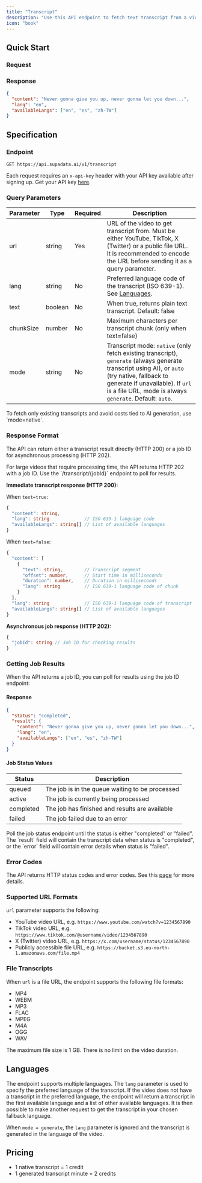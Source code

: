```yaml
---
title: "Transcript"
description: "Use this API endpoint to fetch text transcript from a video hosted on YouTube, TikTok, X (Twitter) or a public file URL."
icon: "book"
---
```



## Quick Start

### Request

<CodeGroup>
  <TranscriptNode />
  <TranscriptPython />
  <TranscriptCURL />
</CodeGroup>

### Response

```json
{
  "content": "Never gonna give you up, never gonna let you down...",
  "lang": "en",
  "availableLangs": ["en", "es", "zh-TW"]
}
```

## Specification

### Endpoint

`GET https://api.supadata.ai/v1/transcript`

Each request requires an `x-api-key` header with your API key available after signing up. Get your API key [here](https://dash.supadata.ai/organizations/api-key).

### Query Parameters

| Parameter | Type    | Required | Description                                                                                                                                                                                                                                    |
| --------- | ------- | -------- | ---------------------------------------------------------------------------------------------------------------------------------------------------------------------------------------------------------------------------------------------- |
| url       | string  | Yes      | URL of the video to get transcript from. Must be either YouTube, TikTok, X (Twitter) or a public file URL. It is recommended to encode the URL before sending it as a query parameter.                                                         |
| lang      | string  | No       | Preferred language code of the transcript (ISO 639-1). See [Languages](#languages).                                                                                                                                                            |
| text      | boolean | No       | When true, returns plain text transcript. Default: false                                                                                                                                                                                       |
| chunkSize | number  | No       | Maximum characters per transcript chunk (only when text=false)                                                                                                                                                                                 |
| mode      | string  | No       | Transcript mode: `native` (only fetch existing transcript), `generate` (always generate transcript using AI), or `auto` (try native, fallback to generate if unavailable). If `url` is a file URL, mode is always `generate`. Default: `auto`. |

<Info>
  To fetch only existing transcripts and avoid costs tied to AI generation, use
  `mode=native`.
</Info>

### Response Format

The API can return either a transcript result directly (HTTP 200) or a job ID for asynchronous processing (HTTP 202).

<Callout type="info">
  For large videos that require processing time, the API returns HTTP 202 with a
  job ID. Use the `/transcript/{jobId}` endpoint to poll for results.
</Callout>

**Immediate transcript response (HTTP 200):**

When `text=true`:

```typescript
{
  "content": string,
  "lang": string             // ISO 639-1 language code
  "availableLangs": string[] // List of available languages
}
```

When `text=false`:

```typescript
{
  "content": [
    {
      "text": string,        // Transcript segment
      "offset": number,      // Start time in milliseconds
      "duration": number,    // Duration in milliseconds
      "lang": string         // ISO 639-1 language code of chunk
    }
  ],
  "lang": string             // ISO 639-1 language code of transcript
  "availableLangs": string[] // List of available languages
}
```

**Asynchronous job response (HTTP 202):**

```typescript
{
  "jobId": string // Job ID for checking results
}
```

### Getting Job Results

When the API returns a job ID, you can poll for results using the job ID endpoint:

<CodeGroup>
  <TranscriptResultsNode />
  <TranscriptResultsPython />
  <TranscriptResultsCURL />
</CodeGroup>

#### Response

```json
{
  "status": "completed",
  "result": {
    "content": "Never gonna give you up, never gonna let you down...",
    "lang": "en",
    "availableLangs": ["en", "es", "zh-TW"]
  }
}
```

#### Job Status Values

| Status    | Description                                     |
| --------- | ----------------------------------------------- |
| queued    | The job is in the queue waiting to be processed |
| active    | The job is currently being processed            |
| completed | The job has finished and results are available  |
| failed    | The job failed due to an error                  |

<Callout type="info">
  Poll the job status endpoint until the status is either "completed" or
  "failed". The `result` field will contain the transcript data when status is
  "completed", or the `error` field will contain error details when status is
  "failed".
</Callout>

### Error Codes

The API returns HTTP status codes and error codes. See this [page](/documentation/errors) for more details.

### Supported URL Formats

`url` parameter supports the following:

- YouTube video URL, e.g. `https://www.youtube.com/watch?v=1234567890`
- TikTok video URL, e.g. `https://www.tiktok.com/@username/video/1234567890`
- X (Twitter) video URL, e.g. `https://x.com/username/status/1234567890`
- Publicly accessible file URL, e.g. `https://bucket.s3.eu-north-1.amazonaws.com/file.mp4`

### File Transcripts

When `url` is a file URL, the endpoint supports the following file formats:

- MP4
- WEBM
- MP3
- FLAC
- MPEG
- M4A
- OGG
- WAV

The maximum file size is 1 GB. There is no limit on the video duration.

## Languages

The endpoint supports multiple languages. The `lang` parameter is used to specify the preferred language of the transcript. If the video does not have a transcript in the preferred language, the endpoint will return a transcript in the first available language and a list of other available languages. It is then possible to make another request to get the transcript in your chosen fallback language.

When `mode = generate`, the `lang` parameter is ignored and the transcript is generated in the language of the video.

## Pricing

- 1 native transcript = 1 credit
- 1 generated transcript minute = 2 credits

